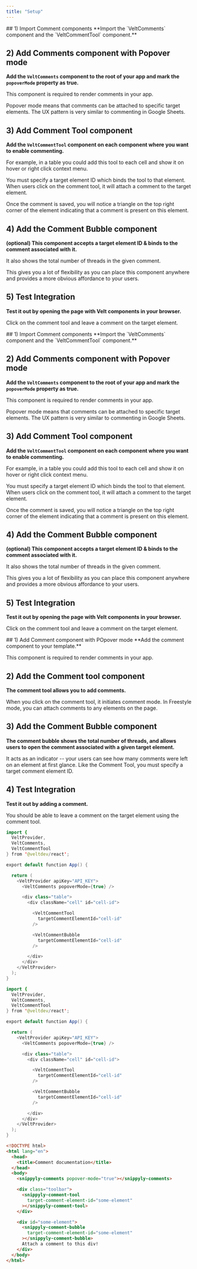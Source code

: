```yaml
---
title: "Setup"
---
```


<Tabs>
  <Tab title="React">
## 1) Import Comment components
**Import the `VeltComments` component and the `VeltCommentTool` component.**

## 2) Add Comments component with Popover mode

**Add the `VeltComments` component to the root of your app and mark the `popoverMode` property as true.**

This component is required to render comments in your app.

Popover mode means that comments can be attached to specific target elements. The UX pattern is very similar to commenting in Google Sheets.

## 3) Add Comment Tool component

**Add the `VeltCommentTool` component on each component where you want to enable commenting.**

For example, in a table you could add this tool to each cell and show it on hover or right click context menu.

You must specify a target element ID which binds the tool to that element. When users click on the comment tool, it will attach a comment to the target element.

Once the comment is saved, you will notice a triangle on the top right corner of the element indicating that a comment is present on this element.

## 4) Add the Comment Bubble component

**(optional) This component accepts a target element ID & binds to the comment associated with it.**

It also shows the total number of threads in the given comment.

This gives you a lot of flexibility as you can place this component anywhere and provides a more obvious affordance to your users.

## 5) Test Integration

**Test it out by opening the page with Velt components in your browser.**

Click on the comment tool and leave a comment on the target element.

  </Tab>
  <Tab title="Next.js">
## 1) Import Comment components
**Import the `VeltComments` component and the `VeltCommentTool` component.**

## 2) Add Comments component with Popover mode

**Add the `VeltComments` component to the root of your app and mark the `popoverMode` property as true.**

This component is required to render comments in your app.

Popover mode means that comments can be attached to specific target elements. The UX pattern is very similar to commenting in Google Sheets.

## 3) Add Comment Tool component

**Add the `VeltCommentTool` component on each component where you want to enable commenting.**

For example, in a table you could add this tool to each cell and show it on hover or right click context menu.

You must specify a target element ID which binds the tool to that element. When users click on the comment tool, it will attach a comment to the target element.

Once the comment is saved, you will notice a triangle on the top right corner of the element indicating that a comment is present on this element.

## 4) Add the Comment Bubble component

**(optional) This component accepts a target element ID & binds to the comment associated with it.**

It also shows the total number of threads in the given comment.

This gives you a lot of flexibility as you can place this component anywhere and provides a more obvious affordance to your users.

## 5) Test Integration

**Test it out by opening the page with Velt components in your browser.**

Click on the comment tool and leave a comment on the target element.

  </Tab>
  <Tab title="HTML">
## 1) Add Comment component with POpover mode
**Add the comment component to your template.**

This component is required to render comments in your app.

## 2) Add the Comment tool component

**The comment tool allows you to add comments.**

When you click on the comment tool, it initiates comment mode. In Freestyle mode, you can attach comments to any elements on the page.

## 3) Add the Comment Bubble component

**The comment bubble shows the total number of threads, and allows users to open the comment associated with a given target element.**

It acts as an indicator -- your users can see how many comments were left on an element at first glance. Like the Comment Tool, you must specify a target comment element ID.

## 4) Test Integration

**Test it out by adding a comment.**

You should be able to leave a comment on the target element using the comment tool.

  </Tab>
</Tabs>

<RequestExample>

```java React
import {
  VeltProvider,
  VeltComments,
  VeltCommentTool
} from '@veltdev/react';

export default function App() {

  return (
    <VeltProvider apiKey="API_KEY">
      <VeltComments popoverMode={true} />

      <div class="table">
        <div className="cell" id="cell-id">

          <VeltCommentTool
            targetCommentElementId="cell-id"
          />

          <VeltCommentBubble
            targetCommentElementId="cell-id"
          />

        </div>
      </div>
    </VeltProvider>
  );
}
```

```java Next.js
import {
  VeltProvider,
  VeltComments,
  VeltCommentTool
} from '@veltdev/react';

export default function App() {

  return (
    <VeltProvider apiKey="API_KEY">
      <VeltComments popoverMode={true} />

      <div class="table">
        <div className="cell" id="cell-id">

          <VeltCommentTool
            targetCommentElementId="cell-id"
          />

          <VeltCommentBubble
            targetCommentElementId="cell-id"
          />

        </div>
      </div>
    </VeltProvider>
  );
}
```

```html HTML
<!DOCTYPE html>
<html lang="en">
  <head>
    <title>Comment documentation</title>
  </head>
  <body>
    <snippyly-comments popover-mode="true"></snippyly-comments>

    <div class="toolbar">
      <snippyly-comment-tool
        target-comment-element-id="some-element"
      ></snippyly-comment-tool>
    </div>

    <div id="some-element">
      <snippyly-comment-bubble
        target-comment-element-id="some-element"
      ></snippyly-comment-bubble>
      Attach a comment to this div!
    </div>
  </body>
</html>
```

</RequestExample>

